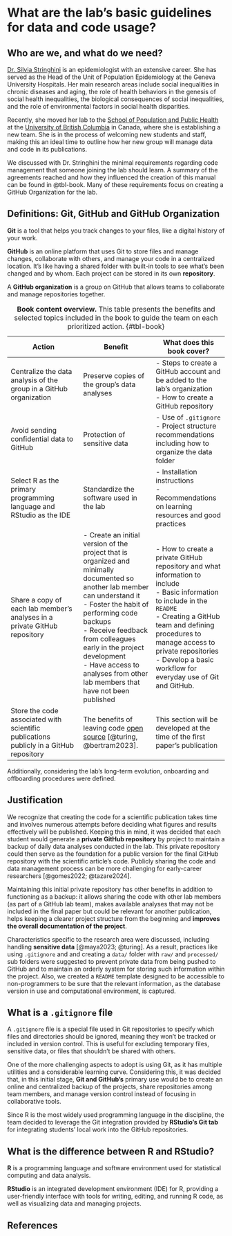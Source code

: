# What are the lab’s basic guidelines for data and code usage? {.unnumbered}  

## Who are we, and what do we need?

[Dr. Silvia Stringhini](https://spph.ubc.ca/faculty/associate-professors/silvia-stringhini/) is an epidemiologist with an extensive career. She has served as the Head of the Unit of Population Epidemiology at the Geneva University Hospitals. Her main research areas include social inequalities in chronic diseases and aging, the role of health behaviors in the genesis of social health inequalities, the biological consequences of social inequalities, and the role of environmental factors in social health disparities. 

Recently, she moved her lab to the [School of Population and Public Health](https://spph.ubc.ca/) at the [University of British Columbia](https://www.ubc.ca/) in Canada, where she is establishing a new team. She is in the process of welcoming new students and staff, making this an ideal time to outline how her new group will manage data and code in its publications.  

We discussed with Dr. Stringhini the minimal requirements regarding code management that someone joining the lab should learn. A summary of the agreements reached and how they influenced the creation of this manual can be found in @tbl-book. Many of these requirements focus on creating a GitHub Organization for the lab.

::: {.callout-note appearance="simple"}
## Definitions: Git, GitHub and GitHub Organization

**Git** is a tool that helps you track changes to your files, like a digital history of your work. 

**GitHub** is an online platform that uses Git to store files and manage changes, collaborate with others, and manage your code in a centralized location. It’s like having a shared folder with built-in tools to see what’s been changed and by whom. Each project can be stored in its own **repository**.

A **GitHub organization** is a group on GitHub that allows teams to collaborate and manage repositories together.
:::


| **Action** | **Benefit** | **What does this book cover?** |  
|---|---|---|  
| Centralize the data analysis of the group in a GitHub organization | Preserve copies of the group's data analyses | - Steps to create a GitHub account and be added to the lab's organization </br> - How to create a GitHub repository |  
| Avoid sending confidential data to GitHub  | Protection of sensitive data | - Use of `.gitignore` </br> - Project structure recommendations including how to organize the data folder |  
| Select R as the primary programming language and RStudio as the IDE | Standardize the software used in the lab | - Installation instructions </br> - Recommendations on learning resources and good practices |  
| Share a copy of each lab member's analyses in a private GitHub repository | - Create an initial version of the project that is organized and minimally documented so another lab member can understand it </br> - Foster the habit of performing code backups </br> - Receive feedback from colleagues early in the project development </br> - Have access to analyses from other lab members that have not been published | - How to create a private GitHub repository and what information to include </br> - Basic information to include in the `README` </br> - Creating a GitHub team and defining procedures to manage access to private repositories </br> - Develop a basic workflow for everyday use of Git and GitHub.  | 
| Store the code associated with scientific publications publicly in a GitHub repository | The benefits of leaving code [open source](https://book.the-turing-way.org/reproducible-research/open.html) [@turing, @bertram2023]. | This section will be developed at the time of the first paper's publication |

: **Book content overview.** This table presents the benefits and selected topics included in the book to guide the team on each prioritized action. {#tbl-book}

Additionally, considering the lab's long-term evolution, onboarding and offboarding procedures were defined.

## Justification

We recognize that creating the code for a scientific publication takes time and involves numerous attempts before deciding what figures and results effectively will be published. Keeping this in mind, it was decided that each student would generate a **private GitHub repository** by project to maintain a backup of daily data analyses conducted in the lab. This private repository could then serve as the foundation for a public version for the final GitHub repository with the scientific article's code. Publicly sharing the code and data management process can be more challenging for early-career researchers [@gomes2022; @tazare2024]. 

Maintaining this initial private repository has other benefits in addition to functioning as a backup: it allows sharing the code with other lab members (as part of a GitHub lab team), makes available analyses that may not be included in the final paper but could be relevant for another publication, helps keeping a clearer project structure from the beginning and **improves the overall documentation of the project**.  

Characteristics specific to the research area were discussed, including handling **sensitive data** [@maya2023; @turing]. As a result, practices like using `.gitignore` and and creating a `data/` folder with `raw/` and `processed/` sub folders were suggested to prevent private data from being pushed to GitHub and to maintain an orderly system for storing such information within the project. Also, we created a `README` template designed to be accessible to non-programmers to be sure that the relevant information, as the database version in use and computational environment, is captured.  

::: {.callout-note appearance="simple"}
## What is a `.gitignore` file
A `.gitignore` file is a special file used in Git repositories to specify which files and directories should be ignored, meaning they won't be tracked or included in version control. This is useful for excluding temporary files, sensitive data, or files that shouldn't be shared with others.
:::

One of the more challenging aspects to adopt is using Git, as it has multiple utilities and a considerable learning curve. Considering this, it was decided that, in this initial stage, **Git and GitHub's** primary use would be to create an online and centralized backup of the projects, share repositories among team members, and manage version control instead of focusing in collaborative tools.

Since R is the most widely used programming language in the discipline, the team decided to leverage the Git integration provided by **RStudio's Git tab** for integrating students' local work into the GitHub repositories.  

::: {.callout-note appearance="simple"}
## What is the difference between R and RStudio?

**R** is a programming language and software environment used for statistical computing and data analysis.

**RStudio** is an integrated development environment (IDE) for R, providing a user-friendly interface with tools for writing, editing, and running R code, as well as visualizing data and managing projects.
:::

## References {.unnumbered}


